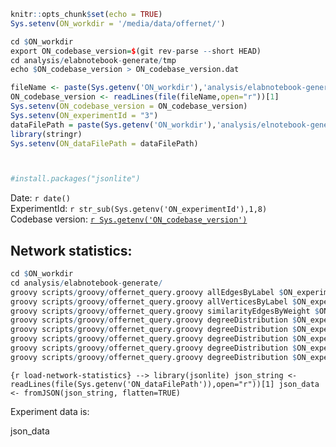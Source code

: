 ```r
knitr::opts_chunk$set(echo = TRUE)
Sys.setenv(ON_workdir = '/media/data/offernet/')
```

```r
cd $ON_workdir
export ON_codebase_version=$(git rev-parse --short HEAD)
cd analysis/elabnotebook-generate/tmp
echo $ON_codebase_version > ON_codebase_version.dat
```

```r
fileName <- paste(Sys.getenv('ON_workdir'),'analysis/elabnotebook-generate/tmp/','ON_codebase_version.dat', sep="")
ON_codebase_version <- readLines(file(fileName,open="r"))[1]
Sys.setenv(ON_codebase_version = ON_codebase_version)
Sys.setenv(ON_experimentId = "3")
dataFilePath = paste(Sys.getenv('ON_workdir'),'analysis/elnotebook-generate/tmp/',Sys.getenv('experimentId'),'.json', sep="")
library(stringr)
Sys.setenv(ON_dataFilePath = dataFilePath)



#install.packages("jsonlite")
```

Date: `r date()` <br/>
ExperimentId: `r str_sub(Sys.getenv('ON_experimentId'),1,8)` <br/>
Codebase version: [`r Sys.getenv('ON_codebase_version')`](`r paste('https://github.com/singnet/offernet/commit/',Sys.getenv('ON_codebase_version'),sep="")`) <br/>

## Network statistics:

```r
cd $ON_workdir
cd analysis/elabnotebook-generate/
groovy scripts/groovy/offernet_query.groovy allEdgesByLabel $ON_experimentId
groovy scripts/groovy/offernet_query.groovy allVerticesByLabel $ON_experimentId
groovy scripts/groovy/offernet_query.groovy similarityEdgesByWeight $ON_experimentId
groovy scripts/groovy/offernet_query.groovy degreeDistribution $ON_experimentId '{"labelValue":"agent","edgeLabel":"knows"}'
groovy scripts/groovy/offernet_query.groovy degreeDistribution $ON_experimentId '{"labelValue":"item","edgeLabel":"similarity"}'
groovy scripts/groovy/offernet_query.groovy degreeDistribution $ON_experimentId '{"labelValue":"agent","edgeLabel":"owns"}'
groovy scripts/groovy/offernet_query.groovy degreeDistribution $ON_experimentId '{"labelValue":"work","edgeLabel":"demands"}'
groovy scripts/groovy/offernet_query.groovy degreeDistribution $ON_experimentId '{"labelValue":"work","edgeLabel":"offers"}'
```

 ```{r load-network-statistics} -->
library(jsonlite)
json_string <- readLines(file(Sys.getenv('ON_dataFilePath')),open="r"))[1]
json_data <- fromJSON(json_string, flatten=TRUE)
```

Experiment data is:

json_data

